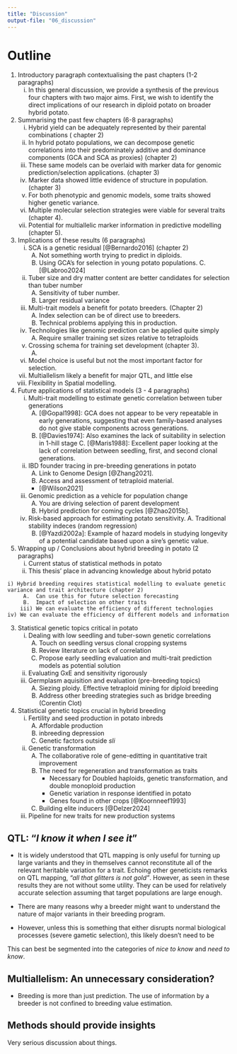 ```yaml
---
title: "Discussion"
output-file: "06_discussion"
---
```


# Outline

1. Introductory paragraph contextualising the past chapters (1-2 paragraphs)
    i) In this general discussion, we provide a synthesis of the previous four chapters with two major aims. First, we wish to identify the direct implications of our research in diploid potato on broader hybrid potato.

2. Summarising the past few chapters (6-8 paragraphs)
    i) Hybrid yield can be adequately represented by their parental combinations ( chapter 2)
    ii) In hybrid potato populations, we can decompose genetic correlations into their predominately additive and dominance components (GCA and SCA as proxies) (chapter 2)
    iii) These same models can be overlaid with marker data for genomic prediction/selection applications. (chapter 3)
    iv) Marker data showed little evidence of structure in population. (chapter 3)
    v) For both phenotypic and genomic models, some traits showed higher genetic variance.
    vi) Multiple molecular selection strategies were viable for several traits (chapter 4).
    vii) Potential for multiallelic marker information in predictive modelling (chapter 5).

3. Implications of these results (6 paragraphs)
    i) SCA is a genetic residual [@Bernardo2016] (chapter 2)
         A.  Not something worth trying to predict in diploids.
         B.  Using GCA's for selection in young potato populations.
         C. [@Labroo2024]
    ii) Tuber size and dry matter content are better candidates for selection than tuber number
         A.  Sensitivity of tuber number.
         B.  Larger residual variance
    iii) Multi-trait models a benefit for potato breeders. (Chapter 2)
         A.  Index selection can be of direct use to breeders.
         B.  Technical problems applying this in production.
    iv) Technologies like genomic prediction can be applied quite simply
         A.  Require smaller training set sizes relative to tetraploids
    v) Crossing schema for training set development (chapter 3).
         A.
    vi) Model choice is useful but not the most important factor for selection.
    vii) Multiallelism likely a benefit for major QTL, and little else
    viii) Flexibility in Spatial modelling.

4. Future applications of statistical models (3 - 4 paragraphs)
    i) Multi-trait modelling to estimate genetic correlation between tuber generations
         A.  [@Gopal1998]: GCA does not appear to be very repeatable in early generations, suggesting that even family-based analyses do not give stable components across generations.
         B.  [@Davies1974]: Also examines the lack of suitability in selection in 1-hill stage
         C. [@Maris1988]: Excellent paper looking at the lack of correlation between seedling, first, and second clonal generations.
    ii) IBD founder tracing in pre-breeding generations in potato
         A.  Link to Genome Design [@Zhang2021].
         B.  Access and assessment of tetraploid material.
          - [@Wilson2021]
    iii) Genomic prediction as a vehicle for population change
         A.  You are driving selection of parent development
         B.  Hybrid prediction for coming cycles [@Zhao2015b].
    iv) Risk-based approach for estimating potato sensitivity.
         A. Traditional stability indeces (random regression)
         B.  [@Yazdi2002a]: Example of hazard models in studying longevity of a potential candidate based upon a sire's genetic value.

5. Wrapping up / Conclusions about hybrid breeding in potato  (2 paragraphs)
   i) Current status of statistical methods in potato
   ii) This thesis' place in advancing knowledge about hybrid potato

::: {.content-hidden}
    i) Hybrid breeding requires statistical modelling to evaluate genetic variance and trait architecture (chapter 2)
         A.  Can use this for future selection forecasting
         B.  Impact of selection on other traits
        iii) We can evaluate the efficiency of different technologies 
    iv) We can evaluate the efficiency of different models and information

3. Statistical genetic topics critical in potato
    i) Dealing with low seedling and tuber-sown genetic correlations
         A.  Touch on seedling versus clonal cropping systems 
         B.  Review literature on lack of correlation 
         C.  Propose early seedling evaluation and multi-trait prediction models as potential solution
    ii) Evaluating GxE and sensitivity rigorously
    iii) Germplasm aquisition and evaluation (pre-breeding topics)
         A.  Siezing ploidy. Effective tetraploid mining for diploid breeding
         B.  Address other breeding strategies such as bridge breeding (Corentin Clot)

4. Statistical genetic topics crucial in hybrid breeding 
    i) Fertility and seed production in potato inbreds
         A.  Affordable production
         B.  inbreeding depression
         C.  Genetic factors outside _sli_
    ii) Genetic transformation
         A.  The collaborative role of gene-editting in quantitative trait improvement
         B.  The need for regeneration and transformation as traits 
              - Necessary for Doubled haploids, genetic transformation, and double monoploid production 
              - Genetic variation in response identified in potato 
              - Genes found in other crops [@Koornneef1993]
         C.  Building elite inducers [@Delzer2024]
    iii) Pipeline for new traits for new production systems



## QTL: "_I know it when I see it_"

* It is widely understood that QTL mapping is only useful for turning up large variants and they in themselves cannot reconstitute all of the relevant heritable variation for a trait. Echoing other geneticists remarks on QTL mapping, _"all that glitters is not gold"_. However, as seen in these results they are not without some utility. They can be used for relatively accurate selection assuming that target populations are large enough.


* There are many reasons why a breeder might want to understand the nature of major variants in their breeding program.

* However, unless this is something that either disrupts normal biological processes (severe gametic selection), this likely doesn't need to be 

This can best be segmented into the categories of _nice to know_ and _need to know_. 

## Multiallelism: An unnecessary consideration?

- Breeding is more than just prediction. The use of information by a breeder is not confined to breeding value estimation. 

## Methods should provide insights

Very serious discussion about things.

:::
